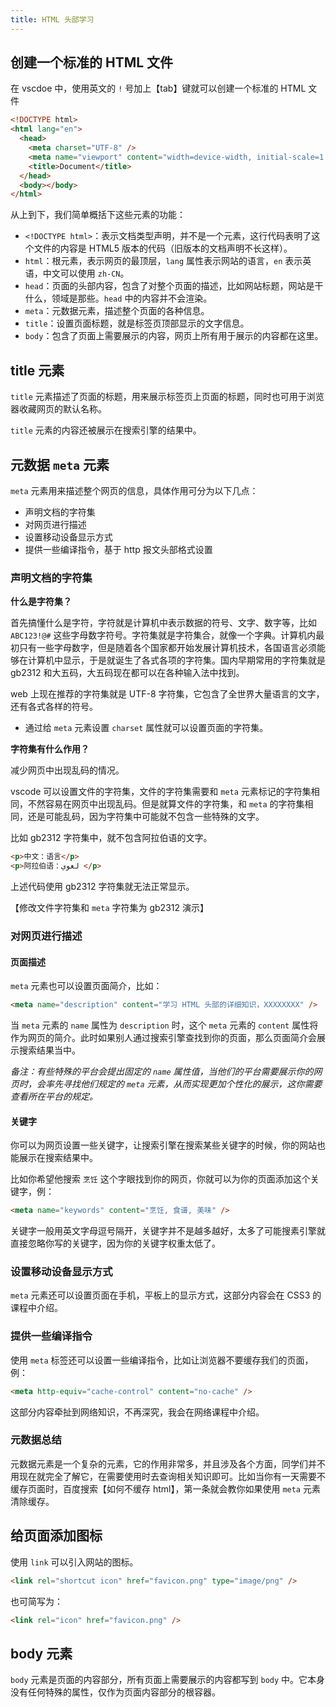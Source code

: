 ---
title: HTML 头部学习
---

## 创建一个标准的 HTML 文件

在 vscdoe 中，使用英文的 `!` 号加上【tab】键就可以创建一个标准的 HTML 文件

```html
<!DOCTYPE html>
<html lang="en">
  <head>
    <meta charset="UTF-8" />
    <meta name="viewport" content="width=device-width, initial-scale=1.0" />
    <title>Document</title>
  </head>
  <body></body>
</html>
```

从上到下，我们简单概括下这些元素的功能：

- `<!DOCTYPE html>`：表示文档类型声明，并不是一个元素，这行代码表明了这个文件的内容是 HTML5 版本的代码（旧版本的文档声明不长这样）。
- `html`：根元素，表示网页的最顶层，`lang` 属性表示网站的语言，`en` 表示英语，中文可以使用 `zh-CN`。
- `head`：页面的头部内容，包含了对整个页面的描述，比如网站标题，网站是干什么，领域是那些。`head` 中的内容并不会渲染。
- `meta`：元数据元素，描述整个页面的各种信息。
- `title`：设置页面标题，就是标签页顶部显示的文字信息。
- `body`：包含了页面上需要展示的内容，网页上所有用于展示的内容都在这里。

## title 元素

`title` 元素描述了页面的标题，用来展示标签页上页面的标题，同时也可用于浏览器收藏网页的默认名称。

`title` 元素的内容还被展示在搜索引擎的结果中。

## 元数据 `meta` 元素

`meta` 元素用来描述整个网页的信息，具体作用可分为以下几点：

- 声明文档的字符集
- 对网页进行描述
- 设置移动设备显示方式
- 提供一些编译指令，基于 http 报文头部格式设置

### 声明文档的字符集

**什么是字符集？**

首先搞懂什么是字符，字符就是计算机中表示数据的符号、文字、数字等，比如 `ABC123!@#` 这些字母数字符号。字符集就是字符集合，就像一个字典。计算机内最初只有一些字母数字，但是随着各个国家都开始发展计算机技术，各国语言必须能够在计算机中显示，于是就诞生了各式各项的字符集。国内早期常用的字符集就是 gb2312 和大五码，大五码现在都可以在各种输入法中找到。

web 上现在推荐的字符集就是 UTF-8 字符集，它包含了全世界大量语言的文字，还有各式各样的符号。

- 通过给 `meta` 元素设置 `charset` 属性就可以设置页面的字符集。

**字符集有什么作用？**

减少网页中出现乱码的情况。

vscode 可以设置文件的字符集，文件的字符集需要和 `meta` 元素标记的字符集相同，不然容易在网页中出现乱码。但是就算文件的字符集，和 `meta` 的字符集相同，还是可能乱码，因为字符集中可能就不包含一些特殊的文字。

比如 gb2312 字符集中，就不包含阿拉伯语的文字。

```html
<p>中文：语言</p>
<p>阿拉伯语：لغوي </p>
```

上述代码使用 gb2312 字符集就无法正常显示。

【修改文件字符集和 `meta` 字符集为 gb2312 演示】

### 对网页进行描述

#### 页面描述

`meta` 元素也可以设置页面简介，比如：

```html
<meta name="description" content="学习 HTML 头部的详细知识，XXXXXXXX" />
```

当 `meta` 元素的 `name` 属性为 `description` 时，这个 `meta` 元素的 `content` 属性将作为网页的简介。此时如果别人通过搜索引擎查找到你的页面，那么页面简介会展示搜索结果当中。

_备注：有些特殊的平台会提出固定的 `name` 属性值，当他们的平台需要展示你的网页时，会率先寻找他们规定的 `meta` 元素，从而实现更加个性化的展示，这你需要查看所在平台的规定。_

#### 关键字

你可以为网页设置一些关键字，让搜索引擎在搜索某些关键字的时候，你的网站也能展示在搜索结果中。

比如你希望他搜索 `烹饪` 这个字眼找到你的网页，你就可以为你的页面添加这个关键字，例：

```html
<meta name="keywords" content="烹饪, 食谱, 美味" />
```

关键字一般用英文字母逗号隔开，关键字并不是越多越好，太多了可能搜素引擎就直接忽略你写的关键字，因为你的关键字权重太低了。

### 设置移动设备显示方式

`meta` 元素还可以设置页面在手机，平板上的显示方式，这部分内容会在 CSS3 的课程中介绍。

### 提供一些编译指令

使用 `meta` 标签还可以设置一些编译指令，比如让浏览器不要缓存我们的页面，例：

```html
<meta http-equiv="cache-control" content="no-cache" />
```

这部分内容牵扯到网络知识，不再深究，我会在网络课程中介绍。

### 元数据总结

元数据元素是一个复杂的元素，它的作用非常多，并且涉及各个方面，同学们并不用现在就完全了解它，在需要使用时去查询相关知识即可。比如当你有一天需要不缓存页面时，百度搜索【如何不缓存 html】，第一条就会教你如果使用 `meta` 元素清除缓存。

## 给页面添加图标

使用 `link` 可以引入网站的图标。

```html
<link rel="shortcut icon" href="favicon.png" type="image/png" />
```

也可简写为：

```html
<link rel="icon" href="favicon.png" />
```

## body 元素

`body` 元素是页面的内容部分，所有页面上需要展示的内容都写到 `body` 中。它本身没有任何特殊的属性，仅作为页面内容部分的根容器。
